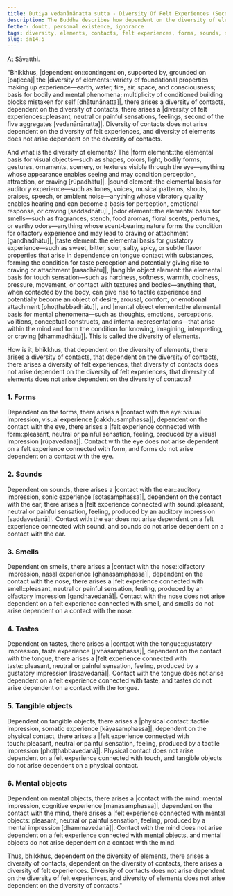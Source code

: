 ```yaml
---
title: Dutiya vedanānānatta sutta - Diversity Of Felt Experiences (Second)
description: The Buddha describes how dependent on the diversity of elements, there arises a diversity of contacts, and dependent on the diversity of contacts, there arises a diversity of felt experiences. However, diversity of contacts does not arise dependent on the diversity of felt experiences, and diversity of elements does not arise dependent on the diversity of contacts.
fetter: doubt, personal existence, ignorance
tags: diversity, elements, contacts, felt experiences, forms, sounds, smells, tastes, tangible objects, mental objects, form element, sound element, odor element, taste element, touch element, six sense bases, sn, sn12-21, sn14
slug: sn14.5
---
```


At Sāvatthi.

"Bhikkhus, |dependent on::contingent on, supported by, grounded on [paṭicca]| the |diversity of elements::variety of foundational properties making up experience—earth, water, fire, air, space, and consciousness; basis for bodily and mental phenomena; multiplicity of conditioned building blocks mistaken for self [dhātunānatta]|, there arises a diversity of contacts,
dependent on the diversity of contacts, there arises a |diversity of felt experiences::pleasant, neutral or painful sensations, feelings, second of the five aggregates [vedanānānatta]|.
Diversity of contacts does not arise dependent on the diversity of felt experiences,
and diversity of elements does not arise dependent on the diversity of contacts.

And what is the diversity of elements? The |form element::the elemental basis for visual objects—such as shapes, colors, light, bodily forms, gestures, ornaments, scenery, or textures visible through the eye—anything whose appearance enables seeing and may condition perception, attraction, or craving [rūpadhātu]|, |sound element::the elemental basis for auditory experience—such as tones, voices, musical patterns, shouts, praises, speech, or ambient noise—anything whose vibratory quality enables hearing and can become a basis for perception, emotional response, or craving [saddadhātu]|, |odor element::the elemental basis for smells—such as fragrances, stench, food aromas, floral scents, perfumes, or earthy odors—anything whose scent-bearing nature forms the condition for olfactory experience and may lead to craving or attachment [gandhadhātu]|, |taste element::the elemental basis for gustatory experience—such as sweet, bitter, sour, salty, spicy, or subtle flavor properties that arise in dependence on tongue contact with substances, forming the condition for taste perception and potentially giving rise to craving or attachment [rasadhātu]|, |tangible object element::the elemental basis for touch sensation—such as hardness, softness, warmth, coolness, pressure, movement, or contact with textures and bodies—anything that, when contacted by the body, can give rise to tactile experience and potentially become an object of desire, arousal, comfort, or emotional attachment [phoṭṭhabbadhātu]|, and |mental object element::the elemental basis for mental phenomena—such as thoughts, emotions, perceptions, volitions, conceptual constructs, and internal representations—that arise within the mind and form the condition for knowing, imagining, interpreting, or craving [dhammadhātu]|. This is called the diversity of elements.

How is it, bhikkhus, that dependent on the diversity of elements, there arises a diversity of contacts,
that dependent on the diversity of contacts, there arises a diversity of felt experiences,
that diversity of contacts does not arise dependent on the diversity of felt experiences,
that diversity of elements does not arise dependent on the diversity of contacts?

### 1. Forms

Dependent on the forms, there arises a |contact with the eye::visual impression, visual experience [cakkhusamphassa]|,
dependent on the contact with the eye, there arises a |felt experience connected with form::pleasant, neutral or painful sensation, feeling, produced by a visual impression [rūpavedanā]|.
Contact with the eye does not arise dependent on a felt experience connected with form,
and forms do not arise dependent on a contact with the eye.

### 2. Sounds

Dependent on sounds, there arises a |contact with the ear::auditory impression, sonic experience [sotasamphassa]|,
dependent on the contact with the ear, there arises a |felt experience connected with sound::pleasant, neutral or painful sensation, feeling, produced by an auditory impression [saddavedanā]|.
Contact with the ear does not arise dependent on a felt experience connected with sound,
and sounds do not arise dependent on a contact with the ear.

### 3. Smells

Dependent on smells, there arises a |contact with the nose::olfactory impression, nasal experience [ghanasamphassa]|,
dependent on the contact with the nose, there arises a |felt experience connected with smell::pleasant, neutral or painful sensation, feeling, produced by an olfactory impression [gandhavedanā]|.
Contact with the nose does not arise dependent on a felt experience connected with smell,
and smells do not arise dependent on a contact with the nose.

### 4. Tastes

Dependent on tastes, there arises a |contact with the tongue::gustatory impression, taste experience [jivhāsamphassa]|,
dependent on the contact with the tongue, there arises a |felt experience connected with taste::pleasant, neutral or painful sensation, feeling, produced by a gustatory impression [rasavedanā]|.
Contact with the tongue does not arise dependent on a felt experience connected with taste,
and tastes do not arise dependent on a contact with the tongue.

### 5. Tangible objects

Dependent on tangible objects, there arises a |physical contact::tactile impression, somatic experience [kāyasamphassa]|,
dependent on the physical contact, there arises a |felt experience connected with touch::pleasant, neutral or painful sensation, feeling, produced by a tactile impression [phoṭṭhabbavedanā]|.
Physical contact does not arise dependent on a felt experience connected with touch,
and tangible objects do not arise dependent on a physical contact.

### 6. Mental objects

Dependent on mental objects, there arises a |contact with the mind::mental impression, cognitive experience [manasamphassa]|,
dependent on the contact with the mind, there arises a |felt experience connected with mental objects::pleasant, neutral or painful sensation, feeling, produced by a mental impression [dhammavedanā]|.
Contact with the mind does not arise dependent on a felt experience connected with mental objects,
and mental objects do not arise dependent on a contact with the mind.

Thus, bhikkhus, dependent on the diversity of elements, there arises a diversity of contacts, dependent on the diversity of contacts, there arises a diversity of felt experiences. Diversity of contacts does not arise dependent on the diversity of felt experiences, and diversity of elements does not arise dependent on the diversity of contacts."